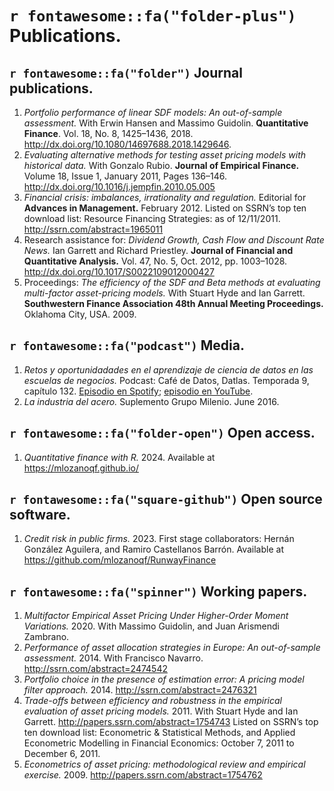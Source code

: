 # `r fontawesome::fa("folder-plus")` Publications.

## `r fontawesome::fa("folder")` Journal publications.

1. *Portfolio performance of linear SDF models: An out-of-sample assessment.* With Erwin Hansen and Massimo Guidolin. **Quantitative Finance**.  Vol. 18, No. 8, 1425–1436, 2018. [http://dx.doi.org/10.1080/14697688.2018.1429646](http://dx.doi.org/10.1080/14697688.2018.1429646).
2.	*Evaluating alternative methods for testing asset pricing models with historical data.* With Gonzalo Rubio. **Journal of Empirical Finance.**  Volume 18, Issue 1, January 2011, Pages 136–146. [http://dx.doi.org/10.1016/j.jempfin.2010.05.005](http://dx.doi.org/10.1016/j.jempfin.2010.05.005)
3.	*Financial crisis: imbalances, irrationality and regulation.* Editorial for **Advances in Management.** February 2012. Listed on SSRN’s top ten download list: Resource Financing Strategies: as of 12/11/2011. [http://ssrn.com/abstract=1965011](http://ssrn.com/abstract=1965011)
4.	Research assistance for: *Dividend Growth, Cash Flow and Discount Rate News.* Ian Garrett and Richard Priestley. **Journal of Financial and Quantitative Analysis.**  Vol. 47, No. 5, Oct. 2012, pp. 1003–1028. [http://dx.doi.org/10.1017/S0022109012000427](http://dx.doi.org/10.1017/S0022109012000427)
5.	Proceedings: *The efficiency of the SDF and Beta methods at evaluating multi-factor asset-pricing models.* With Stuart Hyde and Ian Garrett. **Southwestern Finance Association 48th Annual Meeting Proceedings.** Oklahoma City, USA. 2009.

\hspace{1 mm}

## `r fontawesome::fa("podcast")` Media.

1. *Retos y oportunidadades en el aprendizaje de ciencia de datos en las escuelas de negocios.* Podcast: Café de Datos, Datlas. Temporada 9, capítulo 132. [Episodio en Spotify](https://open.spotify.com/episode/6x8c6XIPIfIPLj1yRhi5D8?si=5s9ik8ffQcW_Sy9NVU5sxg); [episodio en YouTube](https://youtu.be/SKG3Kr-TK-w?si=W5wg2DXluuiEspWC).
2. *La industria del acero.* Suplemento Grupo Milenio. June 2016.

\hspace{1 mm}

## `r fontawesome::fa("folder-open")` Open access.

1. *Quantitative finance with R.* 2024. Available at [https://mlozanoqf.github.io/](https://mlozanoqf.github.io/)

\hspace{1 mm}

## `r fontawesome::fa("square-github")` Open source software.

1. *Credit risk in public firms.* 2023. First stage collaborators: Hernán González Aguilera, and Ramiro Castellanos Barrón. Available at [https://github.com/mlozanoqf/RunwayFinance](https://github.com/mlozanoqf/RunwayFinance)

\hspace{1 mm}

## `r fontawesome::fa("spinner")` Working papers.

1.	*Multifactor Empirical Asset Pricing Under Higher-Order Moment Variations.* 2020. With Massimo Guidolin, and Juan Arismendi Zambrano.
2.	*Performance of asset allocation strategies in Europe: An out-of-sample assessment.* 2014. With Francisco Navarro. [http://ssrn.com/abstract=2474542](http://ssrn.com/abstract=2474542)
3.	*Portfolio choice in the presence of estimation error: A pricing model filter approach.* 2014. [http://ssrn.com/abstract=2476321](http://ssrn.com/abstract=2476321)
4.	*Trade-offs between efficiency and robustness in the empirical evaluation of asset pricing models.* 2011. With Stuart Hyde and Ian Garrett. [http://papers.ssrn.com/abstract=1754743](http://papers.ssrn.com/abstract=1754743) Listed on SSRN’s top ten download list: Econometric & Statistical Methods, and Applied Econometric Modelling in Financial Economics: October 7, 2011 to December 6, 2011.
5.	*Econometrics of asset pricing: methodological review and empirical exercise.* 2009. [http://papers.ssrn.com/abstract=1754762](http://papers.ssrn.com/abstract=1754762)

\hspace{1 mm}

